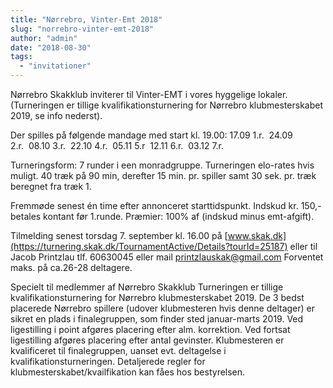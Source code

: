 ```yaml
---
title: "Nørrebro, Vinter-Emt 2018"
slug: "norrebro-vinter-emt-2018"
author: "admin"
date: "2018-08-30"
tags: 
  - "invitationer"
---
```


Nørrebro Skakklub inviterer til Vinter-EMT i vores hyggelige lokaler. (Turneringen er tillige kvalifikationsturnering for Nørrebro klubmesterskabet 2019, se info nederst).

Der spilles på følgende mandage med start kl. 19.00: 17.09 1.r.  24.09 2.r.  08.10 3.r.  22.10 4.r.  05.11 5.r  12.11 6.r.  03.12 7.r.

Turneringsform: 7 runder i een monradgruppe. Turneringen elo-rates hvis muligt. 40 træk på 90 min, derefter 15 min. pr. spiller samt 30 sek. pr. træk beregnet fra træk 1.

Fremmøde senest én time efter annonceret starttidspunkt. Indskud kr. 150,- betales kontant før 1.runde. Præmier: 100% af (indskud minus emt-afgift).

Tilmelding senest torsdag 7. september kl. 16.00 på [www.skak.dk](https://turnering.skak.dk/TournamentActive/Details?tourId=25187) eller til Jacob Printzlau tlf. 60630045 eller mail printzlauskak@gmail.com Forventet maks. på ca.26-28 deltagere.

Specielt til medlemmer af Nørrebro Skakklub Turneringen er tillige kvalifikationsturnering for Nørrebro klubmesterskabet 2019. De 3 bedst placerede Nørrebro spillere (udover klubmesteren hvis denne deltager) er sikret en plads i finalegruppen, som finder sted januar-marts 2019. Ved ligestilling i point afgøres placering efter alm. korrektion. Ved fortsat ligestilling afgøres placering efter antal gevinster. Klubmesteren er kvalificeret til finalegruppen, uanset evt. deltagelse i kvalifikationsturneringen. Detaljerede regler for klubmesterskabet/kvailfikation kan fåes hos bestyrelsen.
